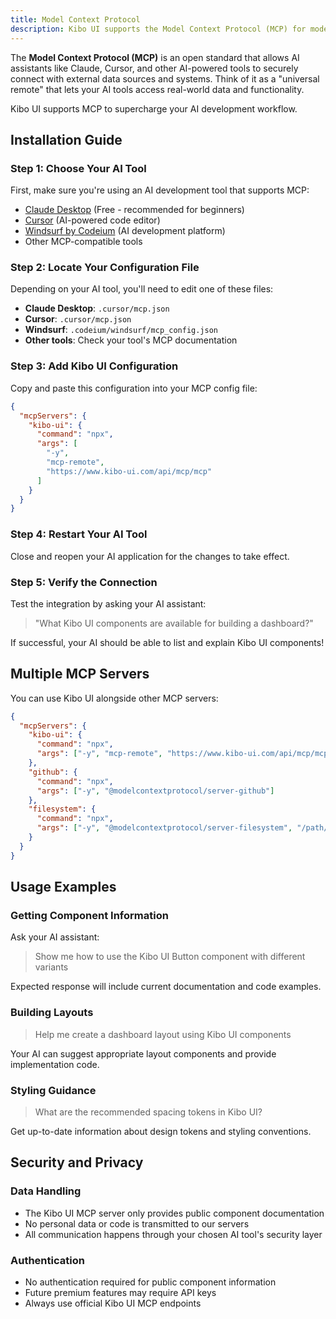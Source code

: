 ```yaml
---
title: Model Context Protocol
description: Kibo UI supports the Model Context Protocol (MCP) for model-driven development.
---
```


The **Model Context Protocol (MCP)** is an open standard that allows AI assistants like Claude, Cursor, and other AI-powered tools to securely connect with external data sources and systems. Think of it as a "universal remote" that lets your AI tools access real-world data and functionality.

Kibo UI supports MCP to supercharge your AI development workflow.

## Installation Guide

### Step 1: Choose Your AI Tool

First, make sure you're using an AI development tool that supports MCP:

- [Claude Desktop](https://claude.ai/download) (Free - recommended for beginners)
- [Cursor](https://www.cursor.com/) (AI-powered code editor)
- [Windsurf by Codeium](https://windsurf.com/) (AI development platform)
- Other MCP-compatible tools

### Step 2: Locate Your Configuration File

Depending on your AI tool, you'll need to edit one of these files:

- **Claude Desktop**: `.cursor/mcp.json`
- **Cursor**: `.cursor/mcp.json`
- **Windsurf**: `.codeium/windsurf/mcp_config.json`
- **Other tools**: Check your tool's MCP documentation

### Step 3: Add Kibo UI Configuration

Copy and paste this configuration into your MCP config file:

```json
{
  "mcpServers": {
    "kibo-ui": {
      "command": "npx",
      "args": [
        "-y",
        "mcp-remote",
        "https://www.kibo-ui.com/api/mcp/mcp"
      ]
    }
  }
}
```

### Step 4: Restart Your AI Tool

Close and reopen your AI application for the changes to take effect.

### Step 5: Verify the Connection

Test the integration by asking your AI assistant:

> "What Kibo UI components are available for building a dashboard?"

If successful, your AI should be able to list and explain Kibo UI components!

## Multiple MCP Servers

You can use Kibo UI alongside other MCP servers:

```json
{
  "mcpServers": {
    "kibo-ui": {
      "command": "npx",
      "args": ["-y", "mcp-remote", "https://www.kibo-ui.com/api/mcp/mcp"]
    },
    "github": {
      "command": "npx",
      "args": ["-y", "@modelcontextprotocol/server-github"]
    },
    "filesystem": {
      "command": "npx", 
      "args": ["-y", "@modelcontextprotocol/server-filesystem", "/path/to/project"]
    }
  }
}
```

## Usage Examples

### Getting Component Information

Ask your AI assistant:

> Show me how to use the Kibo UI Button component with different variants

Expected response will include current documentation and code examples.

### Building Layouts

> Help me create a dashboard layout using Kibo UI components

Your AI can suggest appropriate layout components and provide implementation code.

### Styling Guidance  

> What are the recommended spacing tokens in Kibo UI?

Get up-to-date information about design tokens and styling conventions.

## Security and Privacy

### Data Handling

- The Kibo UI MCP server only provides public component documentation
- No personal data or code is transmitted to our servers
- All communication happens through your chosen AI tool's security layer

### Authentication

- No authentication required for public component information
- Future premium features may require API keys
- Always use official Kibo UI MCP endpoints
